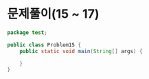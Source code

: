 # 문제풀이(15 ~ 17)

```java filename="Problem15.java" showLineNumbers copy
package test;

public class Problem15 {
	public static void main(String[] args) {

	}
}
```
